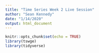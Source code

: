 ```yaml
---
title: "Time Series Week 2 Live Session"
author: "Sean Kennedy"
date: "1/14/2020"
output: html_document
---
```


```r
knitr::opts_chunk$set(echo = TRUE)
library(tswge)
library(tidyverse)

```

```r




```